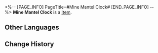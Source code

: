 <%-- [PAGE_INFO]
PageTitle=#Mine Mantel Clock#
[END_PAGE_INFO] --%>
{{Item Infobox
|id          = 250021
|image       = Item Mine Mantel Clock.png
|type        = 
|invCategory = 
|rarity      = 1
|effect      = 
|description = 
}}
'''Mine Mantel Clock''' is a [[Item]].

==Other Languages==
{{Other Languages
|en   = Mine Mantel Clock
|zhs  = 矿区座钟
|zht  = 礦區座鐘
|ja   = 鉱区の置時計
|ko   = 광산구역 탁상시계
|es   = Reloj de la mina
|fr   = Horloge minière
|ru   = Часы из шахты
|th   = นาฬิกาประจำเหมือง
|vi   = Đồng Hồ Khu Mỏ
|de   = Minenuhr
|id   = Jam Area Tambang
|pt   = Relógio da Mina
}}

==Change History==
{{Change History|2.0}}